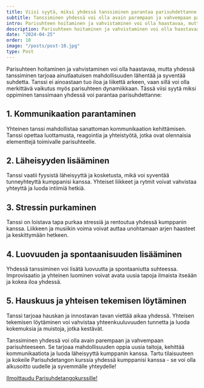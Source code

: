 ```yaml
---
title: Viisi syytä, miksi yhdessä tanssiminen parantaa parisuhdettanne
subtitle: Tanssiminen yhdessä voi olla avain parempaan ja vahvempaan parisuhteeseen
intro: Parisuhteen hoitaminen ja vahvistaminen voi olla haastavaa, mutta yhdessä tanssiminen tarjoaa ainutlaatuisen mahdollisuuden lähentää ja syventää suhdetta.
description: Parisuhteen hoitaminen ja vahvistaminen voi olla haastavaa, mutta yhdessä tanssiminen tarjoaa ainutlaatuisen mahdollisuuden lähentää ja syventää suhdetta.
date: "2024-04-25"
order: 10
image: "/posts/post-10.jpg"
type: Post
---
```


Parisuhteen hoitaminen ja vahvistaminen voi olla haastavaa, mutta yhdessä tanssiminen tarjoaa ainutlaatuisen mahdollisuuden lähentää ja syventää suhdetta. Tanssi ei ainoastaan tuo iloa ja liikettä arkeen, vaan sillä voi olla merkittävä vaikutus myös parisuhteen dynamiikkaan. 
Tässä viisi syytä miksi oppiminen tanssimaan yhdessä voi parantaa parisuhdettanne:
## 1. Kommunikaation parantaminen 
Yhteinen tanssi mahdollistaa sanattoman kommunikaation kehittämisen. Tanssi opettaa luottamusta, reagointia ja yhteistyötä, jotka ovat olennaisia elementtejä toimivalle parisuhteelle. 
## 2. Läheisyyden lisääminen 
Tanssi vaatii fyysistä läheisyyttä ja kosketusta, mikä voi syventää tunneyhteyttä kumppanisi kanssa. Yhteiset liikkeet ja rytmit voivat vahvistaa yhteyttä ja luoda intiimiä hetkiä. 
## 3. Stressin purkaminen 
Tanssi on loistava tapa purkaa stressiä ja rentoutua yhdessä kumppanin kanssa. Liikkeen ja musiikin voima voivat auttaa unohtamaan arjen haasteet ja keskittymään hetkeen. 
## 4. Luovuuden ja spontaanisuuden lisääminen 
Yhdessä tanssiminen voi lisätä luovuutta ja spontaaniutta suhteessa. Improvisaatio ja yhteinen luominen voivat avata uusia tapoja ilmaista itseään ja kokea iloa yhdessä. 
## 5. Hauskuus ja yhteisen tekemisen löytäminen 
Tanssi tarjoaa hauskan ja innostavan tavan viettää aikaa yhdessä. Yhteisen tekemisen löytäminen voi vahvistaa yhteenkuuluvuuden tunnetta ja luoda kokemuksia ja muistoja, jotka kestävät. 

Tanssiminen yhdessä voi olla avain parempaan ja vahvempaan parisuhteeseen. Se tarjoaa mahdollisuuden oppia uusia taitoja, kehittää kommunikaatiota ja luoda läheisyyttä kumppanin kanssa. Tartu tilaisuuteen ja kokeile Parisuhdetangon kurssia yhdessä kumppanisi kanssa - se voi olla alkusoitto uudelle ja syvemmälle yhteydelle!

[Ilmoittaudu Parisuhdetangokurssille!](https://parisuhdetango.fi/ilmoittautuminen05)


